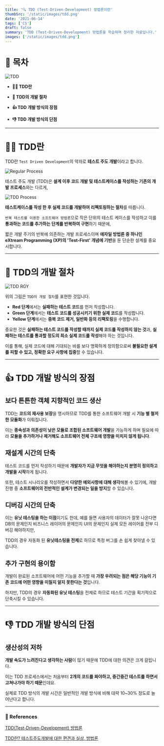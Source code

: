 ```yaml
---
title: '🔍 TDD (Test-Driven-Development) 방법론이란'
thumbSrc: '/static/images/tdd.png'
date: '2021-06-14'
tags: ['CS']
draft: false
summary: 'TDD (Test-Driven-Development) 방법론을 학습하며 정리한 자료입니다.'
images: ['/static/images/tdd.png']
---
```


# 📌 목차

![TDD](/static/images/tdd.png)

- **💁🏻 TDD란**

- **🔄 TDD의 개발 절차**

- **👍 TDD 개발 방식의 장점**

- **👎 TDD 개발 방식의 단점**

---

# 💁🏻 TDD란

TDD란 `Test Driven Development`의 약자로 **테스트 주도 개발**이라고 합니다.

![Regular Process](/static/images/tdd1.png)

테스트 주도 개발 (TDD)은 **설계 이후 코드 개발 및 테스트케이스를 작성하는 기존의 개발 프로세스**와는 다르게,

![TDD Process](/static/images/tdd2.png)

**테스트케이스를 작성 한 후 실제 코드를 개발하여 리펙토링하는 절차**를 따릅니다.

`반복 테스트를 이용한 소프트웨어 방법론`으로 작은 단위의 테스트 케이스를 작성하고 이를 **통과하는 코드를 추가하는 단계를 반복하여 구현**하기 때문에,

짧은 개발 주기의 반복에 의존하는 개발 프로세스이며 **애자일 방법론 중 하나인 eXtream Programming (XP)의 'Test-First' 개념에 기반**을 둔 단순한 설계를 중요시합니다.

---

# 🔄 TDD의 개발 절차

![TDD RGY](/static/images/tdd3.png)

위의 그림은 `TDD의 개발 절차`를 표현한 것입니다.

- **Red 단계**에서는 **실패하는 테스트 코드**를 먼저 작성합니다.
- **Green 단계**에서는 **테스트 코드를 성공시키기 위한 실제 코드**를 작성합니다.
- **Yellow 단계**에서는 **중복 코드 제거, 일반화 등의 리팩토링**을 수행합니다.

중요한 것은 **실패하는 테스트 코드를 작성할 때까지 실제 코드를 작성하지 않는 것**과, **실패하는 테스트를 통과할 정도의 최소 실제 코드를 작성**해야 하는 것입니다.

이를 통해, 실제 코드에 대해 기대되는 바를 보다 명확하게 정의함으로써 **불필요한 설계를 피할 수 있고, 정확한 요구 사항에 집중**할 수 있습니다.

---

# 👍 TDD 개발 방식의 장점

## 보다 튼튼한 객체 지향적인 코드 생산

TDD는 **코드의 재사용 보장**을 명시하므로 TDD를 통한 소프트웨어 개발 시 **기능 별 철저한 모듈화**가 이뤄집니다.

이는 **종속성과 의존성이 낮은 모듈로 조합된 소프트웨어 개발**을 가능하게 하며 필요에 따라 **모듈을 추가하거나 제거해도 소프트웨어 전체 구조에 영향을 미치지 않게 됩니다**.

## 재설계 시간의 단축

테스트 코드를 먼저 작성하기 때문에 **개발자가 지금 무엇을 해야하는지 분명히 정의하고 개발을 시작**하게 됩니다.

또한, 테스트 시나리오를 작성하면서 **다양한 예외사항에 대해 생각**해볼 수 있기에, 개발 진행 중 **소프트웨어의 전반적인 설계가 변경되는 일을 방지**할 수 있습니다.

## 디버깅 시간의 단축

이는 **유닛 테스팅을 하는 이점**이기도 한데, 예를 들면 사용자의 데이터가 잘못 나온다면 DB의 문제인지 비즈니스 레이어의 문제인지 UI의 문제인지 실제 모든 레이어를 전부 디버깅 해야하지만,

TDD의 경우 자동화 된 **유닛테스팅을 전제**로 하므로 특정 버그를 손 쉽게 찾아낼 수 있습니다.

## 추가 구현의 용이함

개발이 완료된 소프트웨어에 어떤 기능을 추가할 때 **가장 우려되는 점은 해당 기능이 기존 코드에 어떤 영향을 미칠지 알지 못한다는 것**입니다.

하지만, TDD의 경우 **자동화된 유닛 테스팅**을 전제로 하므로 테스트 기간을 획기적으로 단축시킬 수 있습니다.

---

# 👎 TDD 개발 방식의 단점

## 생산성의 저하

**개발 속도가 느려진다고 생각하는 사람**이 많기 때문에 TDD에 대한 의견은 크게 갈립니다.

이는 TDD 프로세스에서는 처음부터 **2개의 코드를 짜야하고, 중간중간 테스트를 하면서 고쳐나가야 하기 때문**인데요.

실제로 TDD 방식의 개발 시간은 일반적인 개발 방식에 비해 대략 10~30% 정도로 늘어난다고 합니다.

---

### 🔗 References

[TDD(Test-Driven-Development) 방법론](http://clipsoft.co.kr/wp/blog/tddtest-driven-development-%EB%B0%A9%EB%B2%95%EB%A1%A0/)

[TDD란? 테스트주도개발에 대한 편견과 실상, 방법론](https://media.fastcampus.co.kr/knowledge/dev/tdd/)
